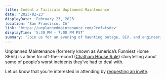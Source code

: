 ```yaml
---
title: Indent x Tailscale Unplanned Maintenance
date: '2023-02-23'
displayDate: 'February 23, 2023'
location: 'San Francisco, CA'
link: 'https://unplannedmaintenance.com/?ref=tsdev'
displayTime: '5:30 PM – 7:00 PM PST'
summary: 'Join us for an evening of haunting outage, SEV, and engineering disaster stories. It’s off the record, and unrecorded, so you’ll just have to be there.'
---
```


Unplanned Maintenance (formerly known as America’s Funniest Home SEVs) is a time for off-the-record (<a href="https://en.wikipedia.org/wiki/Chatham_House_Rule">Chatham House Rule</a>) storytelling about some of people’s worst incidents they’ve had to deal with.

Let us know that you’re interested in attending by <a href="https://unplannedmaintenance.com/?ref=tsdev">requesting an invite</a>.
